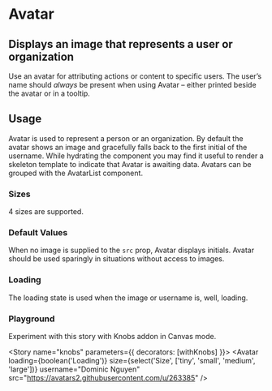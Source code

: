 

<Meta title="Design System|Avatar" component={Avatar} />

# Avatar

## Displays an image that represents a user or organization

Use an avatar for attributing actions or content to specific users. The user’s
name should _always_ be present when using Avatar – either printed beside the
avatar or in a tooltip.

<Preview withToolbar>
  <Story name="standard">
    <Avatar
      size="large"
      username="Tom Coleman"
      src="https://avatars2.githubusercontent.com/u/132554"
    />
  </Story>
</Preview>

<Props of={Avatar} />

## Usage

Avatar is used to represent a person or an organization. By default the avatar
shows an image and gracefully falls back to the first initial of the username.
While hydrating the component you may find it useful to render a skeleton
template to indicate that Avatar is awaiting data. Avatars can be grouped with
the AvatarList component.

### Sizes

4 sizes are supported.

<Story name="sizes">
  <div>
    <Avatar
      size="large"
      username="Tom Coleman"
      src="https://avatars2.githubusercontent.com/u/132554"
    />
    <Avatar
      size="medium"
      username="Tom Coleman"
      src="https://avatars2.githubusercontent.com/u/132554"
    />
    <Avatar
      size="small"
      username="Tom Coleman"
      src="https://avatars2.githubusercontent.com/u/132554"
    />
    <Avatar
      size="tiny"
      username="Tom Coleman"
      src="https://avatars2.githubusercontent.com/u/132554"
    />
  </div>
</Story>

### Default Values

When no image is supplied to the `src` prop, Avatar displays initials. Avatar
should be used sparingly in situations without access to images.

<Story name="initials">
  <div>
    <Avatar username="Tom Coleman" />
    <Avatar username="Dominic Nguyen" />
    <Avatar username="Kyle Suss" />
    <Avatar username="Michael Shilman" />
  </div>
</Story>

### Loading

The loading state is used when the image or username is, well, loading.

<Story name="loading">
  <div>
    <Avatar size="large" loading />
    <Avatar size="medium" loading />
    <Avatar size="small" loading />
    <Avatar size="tiny" loading />
  </div>
</Story>

### Playground

Experiment with this story with Knobs addon in Canvas mode.

<Story name="knobs" parameters={{ decorators: [withKnobs] }}>
  <Avatar
    loading={boolean('Loading')}
    size={select('Size', ['tiny', 'small', 'medium', 'large'])}
    username="Dominic Nguyen"
    src="https://avatars2.githubusercontent.com/u/263385"
  />
</Story>
